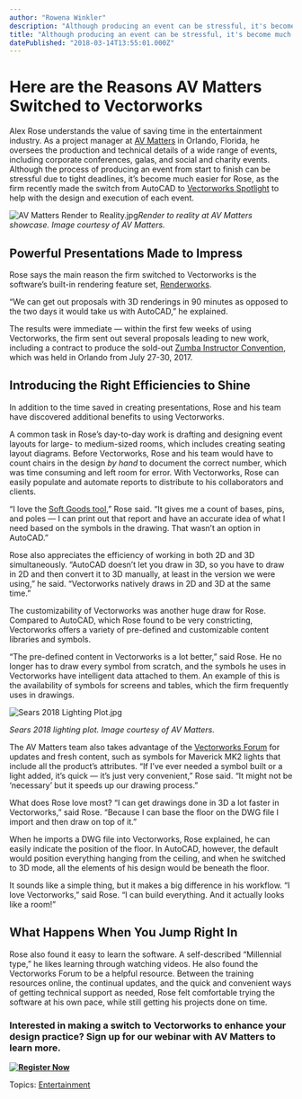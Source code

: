 ```yaml
---
author: "Rowena Winkler"
description: "Although producing an event can be stressful, it's become much easier for AV Matters after switching from AutoCAD to Vectorworks Spotlight."
title: "Although producing an event can be stressful, it's become much easier for AV Matters after switching from AutoCAD to Vectorworks Spotlight." 
datePublished: "2018-03-14T13:55:01.000Z"
---
```

# Here are the Reasons AV Matters Switched to Vectorworks

Alex Rose understands the value of saving time in the entertainment industry. As a project manager at [AV Matters](http://avmatters.com/) in Orlando, Florida, he oversees the production and technical details of a wide range of events, including corporate conferences, galas, and social and charity events. Although the process of producing an event from start to finish can be stressful due to tight deadlines, it’s become much easier for Rose, as the firm recently made the switch from AutoCAD to [Vectorworks Spotlight](http://www.vectorworks.net/spotlight?utm%5Fcampaign=blog&utm%5Fsource=intext&utm%5Fmedium=planetvectorworks&utm%5Fcontent=roseswitcher031418) to help with the design and execution of each event.

![AV Matters Render to Reality.jpg](https://blog.vectorworks.net/hs-fs/hubfs/Blog%20Images/180314_Alex%20Rose%20Spotlight%20Switcher/AV%20Matters%20Render%20to%20Reality.jpg?width=1024&name=AV%20Matters%20Render%20to%20Reality.jpg)_Render to reality at AV Matters showcase. Image courtesy of AV Matters._ 

## Powerful Presentations Made to Impress

Rose says the main reason the firm switched to Vectorworks is the software’s built-in rendering feature set, [Renderworks](http://www.vectorworks.net/products/features/renderworks?utm%5Fcampaign=blog&utm%5Fsource=intext&utm%5Fmedium=planetvectorworks&utm%5Fcontent=switcher041218).

“We can get out proposals with 3D renderings in 90 minutes as opposed to the two days it would take us with AutoCAD,” he explained.

The results were immediate — within the first few weeks of using Vectorworks, the firm sent out several proposals leading to new work, including a contract to produce the sold-out [Zumba Instructor Convention](https://convention.zumba.com/), which was held in Orlando from July 27-30, 2017.

## Introducing the Right Efficiencies to Shine

In addition to the time saved in creating presentations, Rose and his team have discovered additional benefits to using Vectorworks. 

A common task in Rose’s day-to-day work is drafting and designing event layouts for large- to medium-sized rooms, which includes creating seating layout diagrams. Before Vectorworks, Rose and his team would have to count chairs in the design _by hand_ to document the correct number, which was time consuming and left room for error. With Vectorworks, Rose can easily populate and automate reports to distribute to his collaborators and clients.

“I love the [Soft Goods tool](http://app-help.vectorworks.net/2018/eng/VW2018%5FGuide/EventDesign1/Inserting%5FSoft%5FGoods.htm?utm%5Fcampaign=blog&utm%5Fsource=intext&utm%5Fmedium=planetvectorworks&utm%5Fcontent=switcher041218),” Rose said. “It gives me a count of bases, pins, and poles — I can print out that report and have an accurate idea of what I need based on the symbols in the drawing. That wasn’t an option in AutoCAD.”

Rose also appreciates the efficiency of working in both 2D and 3D simultaneously. “AutoCAD doesn’t let you draw in 3D, so you have to draw in 2D and then convert it to 3D manually, at least in the version we were using,” he said. “Vectorworks natively draws in 2D and 3D at the same time.”

The customizability of Vectorworks was another huge draw for Rose. Compared to AutoCAD, which Rose found to be very constricting, Vectorworks offers a variety of pre-defined and customizable content libraries and symbols.

“The pre-defined content in Vectorworks is a lot better,” said Rose. He no longer has to draw every symbol from scratch, and the symbols he uses in Vectorworks have intelligent data attached to them. An example of this is the availability of symbols for screens and tables, which the firm frequently uses in drawings.

![Sears 2018 Lighting Plot.jpg](https://blog.vectorworks.net/hs-fs/hubfs/Blog%20Images/180314_Alex%20Rose%20Spotlight%20Switcher/Sears%202018%20Lighting%20Plot.jpg?width=1024&name=Sears%202018%20Lighting%20Plot.jpg)

_Sears 2018 lighting plot. Image courtesy of AV Matters._

The AV Matters team also takes advantage of the [Vectorworks Forum](https://forum.vectorworks.net/?utm%5Fcampaign=blog&utm%5Fsource=intext&utm%5Fmedium=planetvectorworks&utm%5Fcontent=switcher041218) for updates and fresh content, such as symbols for Maverick MK2 lights that include all the product’s attributes. “If I’ve ever needed a symbol built or a light added, it’s quick — it’s just very convenient,” Rose said. “It might not be ‘necessary’ but it speeds up our drawing process.” 

What does Rose love most? “I can get drawings done in 3D a lot faster in Vectorworks,” said Rose. “Because I can base the floor on the DWG file I import and then draw on top of it.”

When he imports a DWG file into Vectorworks, Rose explained, he can easily indicate the position of the floor. In AutoCAD, however, the default would position everything hanging from the ceiling, and when he switched to 3D mode, all the elements of his design would be beneath the floor.

It sounds like a simple thing, but it makes a big difference in his workflow. “I love Vectorworks,” said Rose. “I can build everything. And it actually looks like a room!”

## What Happens When You Jump Right In

Rose also found it easy to learn the software. A self-described “Millennial type,” he likes learning through watching videos. He also found the Vectorworks Forum to be a helpful resource. Between the training resources online, the continual updates, and the quick and convenient ways of getting technical support as needed, Rose felt comfortable trying the software at his own pace, while still getting his projects done on time.

### Interested in making a switch to Vectorworks to enhance your design practice? Sign up for our webinar with AV Matters to learn more.

**[![Register Now](https://no-cache.hubspot.com/cta/default/3018241/5bfb9d46-5d6a-426b-ab8c-230384c82f27.png)](https://cta-redirect.hubspot.com/cta/redirect/3018241/5bfb9d46-5d6a-426b-ab8c-230384c82f27)** 

 Topics: [Entertainment](https://blog.vectorworks.net/topic/entertainment) 

 